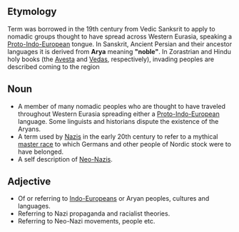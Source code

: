 ==Etymology==
Term was borrowed in the 19th century from Vedic Sanksrit to apply to nomadic groups thought to have spread across Western Eurasia, speaking a [[Proto-Indo-European]] tongue. In Sanskrit, Ancient Persian and their ancestor languages it is derived from '''Arya''' meaning '''"noble"'''. In Zorastrian and Hindu holy books (the [[Avesta]] and [[Vedas]], respectively), invading peoples are described coming to the region 

==Noun==
*A member of many nomadic peoples who are thought to have traveled throughout Western Eurasia spreading either a [[Proto-Indo-European]] language. Some linguists and historians dispute the existence of the Aryans.
*A term used by [[Nazis]] in the early 20th century to refer to a mythical [[master race]] to which Germans and other people of Nordic stock were to have belonged.
*A self description of [[Neo-Nazis]].

==Adjective==
*Of or referring to [[Indo-Europeans]] or Aryan peoples, cultures and languages.
*Referring to Nazi propaganda and racialist theories.
*Referring to Neo-Nazi movements, people etc.